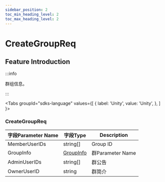 ```yaml
---
sidebar_position: 2
toc_min_heading_level: 2
toc_max_heading_level: 2
---
```


# CreateGroupReq

## Feature Introduction

:::info

群组信息。

:::

<Tabs
groupId="sdks-language"
values={[
{ label: 'Unity', value: 'Unity', },
]
}>

<TabItem value="Unity">

### CreateGroupReq

| 字段Parameter Name                | 字段Type                                                  | Description                                      |
| ---------------------- | --------------------------------------------------------- | ----------------------------------------- |
| MemberUserIDs          | string[]   | Group ID                                 |
| GroupInfo| [GroupInfo](/class/group/groupInfo.mdx)                | 群Parameter Name                                     |
|AdminUserIDs | string[]              | 群公告                                    |
| OwnerUserID| string                 | 群简介                                    |

</TabItem>

</Tabs>
